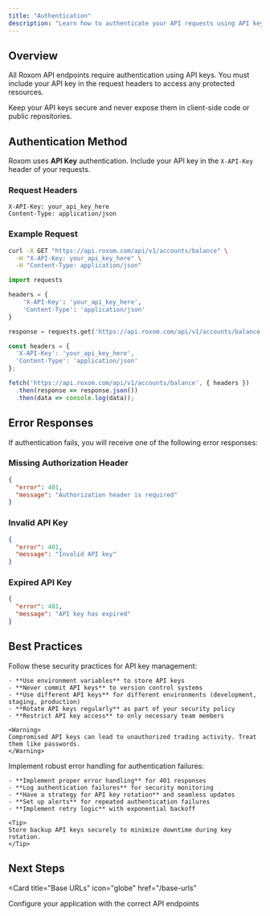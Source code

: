 ```yaml
---
title: "Authentication"
description: "Learn how to authenticate your API requests using API keys"
---
```


## Overview

All Roxom API endpoints require authentication using API keys. You must include your API key in the request headers to access any protected resources.

<Warning>
  Keep your API keys secure and never expose them in client-side code or public repositories.
</Warning>

## Authentication Method

Roxom uses **API Key** authentication. Include your API key in the `X-API-Key` header of your requests.

### Request Headers

```http
X-API-Key: your_api_key_here
Content-Type: application/json
```

### Example Request

```bash
curl -X GET "https://api.roxom.com/api/v1/accounts/balance" \
  -H "X-API-Key: your_api_key_here" \
  -H "Content-Type: application/json"
```

```python
import requests

headers = {
    'X-API-Key': 'your_api_key_here',
    'Content-Type': 'application/json'
}

response = requests.get('https://api.roxom.com/api/v1/accounts/balance', headers=headers)
```

```javascript
const headers = {
  'X-API-Key': 'your_api_key_here',
  'Content-Type': 'application/json'
};

fetch('https://api.roxom.com/api/v1/accounts/balance', { headers })
  .then(response => response.json())
  .then(data => console.log(data));
```

## Error Responses

If authentication fails, you will receive one of the following error responses:

### Missing Authorization Header

```json
{
  "error": 401,
  "message": "Authorization header is required"
}
```

### Invalid API Key

```json
{
  "error": 401,
  "message": "Invalid API key"
}
```

### Expired API Key

```json
{
  "error": 401,
  "message": "API key has expired"
}
```

## Best Practices

<AccordionGroup>
  <Accordion title="Store API Keys Securely">
    Follow these security practices for API key management:
    
    - **Use environment variables** to store API keys
    - **Never commit API keys** to version control systems
    - **Use different API keys** for different environments (development, staging, production)
    - **Rotate API keys regularly** as part of your security policy
    - **Restrict API key access** to only necessary team members
    
    <Warning>
    Compromised API keys can lead to unauthorized trading activity. Treat them like passwords.
    </Warning>
  </Accordion>

  <Accordion title="Handle Authentication Errors">
    Implement robust error handling for authentication failures:
    
    - **Implement proper error handling** for 401 responses
    - **Log authentication failures** for security monitoring
    - **Have a strategy for API key rotation** and seamless updates
    - **Set up alerts** for repeated authentication failures
    - **Implement retry logic** with exponential backoff
    
    <Tip>
    Store backup API keys securely to minimize downtime during key rotation.
    </Tip>
  </Accordion>


</AccordionGroup>

## Next Steps

<Card
  title="Base URLs"
  icon="globe"
  href="/base-urls"
>
  Configure your application with the correct API endpoints
</Card>